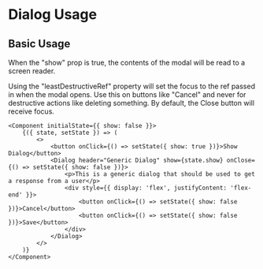 # Dialog Usage

## Basic Usage

When the "show" prop is true, the contents of the modal will be read to a screen reader. 

Using the "leastDestructiveRef" property will set the focus to the ref passed in when the modal opens. Use this on buttons like "Cancel" and never for destructive actions like deleting something. By default, the Close button will receive focus.

```tsx
<Component initialState={{ show: false }}>
    {({ state, setState }) => (
        <>
            <button onClick={() => setState({ show: true })}>Show Dialog</button>
            <Dialog header="Generic Dialog" show={state.show} onClose={() => setState({ show: false })}>
                <p>This is a generic dialog that should be used to get a response from a user</p>
                <div style={{ display: 'flex', justifyContent: 'flex-end' }}>
                    <button onClick={() => setState({ show: false })}>Cancel</button>
                    <button onClick={() => setState({ show: false })}>Save</button>
                </div>
            </Dialog>
        </>
    )}
</Component>
```
